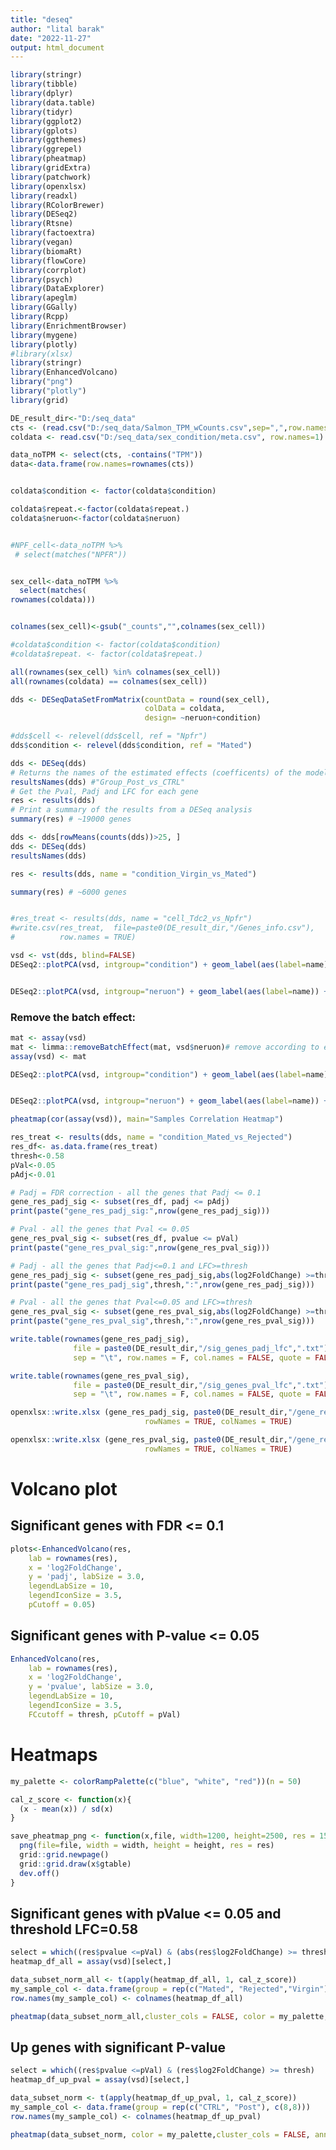 ```yaml
---
title: "deseq"
author: "lital barak"
date: "2022-11-27"
output: html_document
---
```

```r
library(stringr)
library(tibble)
library(dplyr)
library(data.table)
library(tidyr)
library(ggplot2)
library(gplots)
library(ggthemes)
library(ggrepel)
library(pheatmap)
library(gridExtra)
library(patchwork)
library(openxlsx)
library(readxl)
library(RColorBrewer)
library(DESeq2)
library(Rtsne)
library(factoextra)
library(vegan)
library(biomaRt)
library(flowCore) 
library(corrplot)
library(psych)
library(DataExplorer)
library(apeglm)
library(GGally)
library(Rcpp)
library(EnrichmentBrowser)
library(mygene)
library(plotly)
#library(xlsx)
library(stringr)
library(EnhancedVolcano)
library("png")
library("plotly")
library(grid)
```



```r
DE_result_dir<-"D:/seq_data"
cts <- (read.csv("D:/seq_data/Salmon_TPM_wCounts.csv",sep=",",row.names="GeneSymbol"))
coldata <- read.csv("D:/seq_data/sex_condition/meta.csv", row.names=1)

data_noTPM <- select(cts, -contains("TPM"))
data<-data.frame(row.names=rownames(cts))


coldata$condition <- factor(coldata$condition)

coldata$repeat.<-factor(coldata$repeat.)
coldata$neruon<-factor(coldata$neruon)


#NPF_cell<-data_noTPM %>%
 # select(matches("NPFR"))


sex_cell<-data_noTPM %>%
  select(matches(
rownames(coldata)))


colnames(sex_cell)<-gsub("_counts","",colnames(sex_cell))

#coldata$condition <- factor(coldata$condition)
#coldata$repeat. <- factor(coldata$repeat.)

all(rownames(sex_cell) %in% colnames(sex_cell))
all(rownames(coldata) == colnames(sex_cell))

dds <- DESeqDataSetFromMatrix(countData = round(sex_cell),
                              colData = coldata,
                              design= ~neruon+condition)

#dds$cell <- relevel(dds$cell, ref = "Npfr") 
dds$condition <- relevel(dds$condition, ref = "Mated") 

dds <- DESeq(dds)
# Returns the names of the estimated effects (coefficents) of the model
resultsNames(dds) #"Group_Post_vs_CTRL"
# Get the Pval, Padj and LFC for each gene
res <- results(dds)
# Print a summary of the results from a DESeq analysis
summary(res) # ~19000 genes

dds <- dds[rowMeans(counts(dds))>25, ]
dds <- DESeq(dds)
resultsNames(dds) 

res <- results(dds, name = "condition_Virgin_vs_Mated")

summary(res) # ~6000 genes


#res_treat <- results(dds, name = "cell_Tdc2_vs_Npfr")
#write.csv(res_treat,  file=paste0(DE_result_dir,"/Genes_info.csv"),
#          row.names = TRUE)

```





```r
vsd <- vst(dds, blind=FALSE)
DESeq2::plotPCA(vsd, intgroup="condition") + geom_label(aes(label=name)) + labs(title = "PCA according to group - Before removing batch effect")


DESeq2::plotPCA(vsd, intgroup="neruon") + geom_label(aes(label=name)) + labs(title = "PCA according to group - Before removing batch effect")

```

### Remove the batch effect:
```r
mat <- assay(vsd)
mat <- limma::removeBatchEffect(mat, vsd$neruon)# remove according to experiment
assay(vsd) <- mat
```

```r
DESeq2::plotPCA(vsd, intgroup="condition") + geom_label(aes(label=name)) + labs(title = "PCA according to group - After removing batch effect")


DESeq2::plotPCA(vsd, intgroup="neruon") + geom_label(aes(label=name)) + labs(title = "PCA according to group - After removing batch effect")

```

```r
pheatmap(cor(assay(vsd)), main="Samples Correlation Heatmap")
```

```r


res_treat <- results(dds, name = "condition_Mated_vs_Rejected")
res_df<- as.data.frame(res_treat)
thresh<-0.58
pVal<-0.05
pAdj<-0.01

# Padj = FDR correction - all the genes that Padj <= 0.1
gene_res_padj_sig <- subset(res_df, padj <= pAdj)
print(paste("gene_res_padj_sig:",nrow(gene_res_padj_sig)))

# Pval - all the genes that Pval <= 0.05
gene_res_pval_sig <- subset(res_df, pvalue <= pVal)
print(paste("gene_res_pval_sig:",nrow(gene_res_pval_sig)))

# Padj - all the genes that Padj<=0.1 and LFC>=thresh
gene_res_padj_sig <- subset(gene_res_padj_sig,abs(log2FoldChange) >=thresh)
print(paste("gene_res_padj_sig",thresh,":",nrow(gene_res_padj_sig)))

# Pval - all the genes that Pval<=0.05 and LFC>=thresh
gene_res_pval_sig <- subset(gene_res_pval_sig,abs(log2FoldChange) >=thresh)
print(paste("gene_res_pval_sig",thresh,":",nrow(gene_res_pval_sig)))

write.table(rownames(gene_res_padj_sig), 
              file = paste0(DE_result_dir,"/sig_genes_padj_lfc",".txt"),  
              sep = "\t", row.names = F, col.names = FALSE, quote = FALSE)

write.table(rownames(gene_res_pval_sig), 
              file = paste0(DE_result_dir,"/sig_genes_pval_lfc",".txt"),  
              sep = "\t", row.names = F, col.names = FALSE, quote = FALSE)

openxlsx::write.xlsx (gene_res_padj_sig, paste0(DE_result_dir,"/gene_res_padj_sig_all_data",".xlsx"),
                              rowNames = TRUE, colNames = TRUE) 

openxlsx::write.xlsx (gene_res_pval_sig, paste0(DE_result_dir,"/gene_res_pval_sig_all_data",".xlsx"),
                              rowNames = TRUE, colNames = TRUE) 
```



# Volcano plot
## Significant genes with FDR <= 0.1
```r
plots<-EnhancedVolcano(res,
    lab = rownames(res),
    x = 'log2FoldChange',
    y = 'padj', labSize = 3.0,
    legendLabSize = 10,
    legendIconSize = 3.5,
    pCutoff = 0.05)

```

## Significant genes with P-value <= 0.05
```r
EnhancedVolcano(res,
    lab = rownames(res),
    x = 'log2FoldChange',
    y = 'pvalue', labSize = 3.0,
    legendLabSize = 10,
    legendIconSize = 3.5,
    FCcutoff = thresh, pCutoff = pVal)


```
# Heatmaps
```r
my_palette <- colorRampPalette(c("blue", "white", "red"))(n = 50)

cal_z_score <- function(x){
  (x - mean(x)) / sd(x)
}

save_pheatmap_png <- function(x,file, width=1200, height=2500, res = 150) {
  png(file=file, width = width, height = height, res = res)
  grid::grid.newpage()
  grid::grid.draw(x$gtable)
  dev.off()
}
```

## Significant genes with pValue <= 0.05 and threshold LFC=0.58
```r
select = which((res$pvalue <=pVal) & (abs(res$log2FoldChange) >= thresh))
heatmap_df_all = assay(vsd)[select,]

data_subset_norm_all <- t(apply(heatmap_df_all, 1, cal_z_score))
my_sample_col <- data.frame(group = rep(c("Mated", "Rejected","Virgin"), c(2,3,2)))
row.names(my_sample_col) <- colnames(heatmap_df_all)

pheatmap(data_subset_norm_all,cluster_cols = FALSE, color = my_palette, annotation_col = my_sample_col,main= paste("sig genes pvalue <= 0.05 and threshold LFC=0.58 ",nrow(data_subset_norm_all)), fontsize_row=5)
```

## Up genes with significant P-value
```r
select = which((res$pvalue <=pVal) & (res$log2FoldChange) >= thresh)
heatmap_df_up_pval = assay(vsd)[select,]

data_subset_norm <- t(apply(heatmap_df_up_pval, 1, cal_z_score))
my_sample_col <- data.frame(group = rep(c("CTRL", "Post"), c(8,8)))
row.names(my_sample_col) <- colnames(heatmap_df_up_pval)

pheatmap(data_subset_norm, color = my_palette,cluster_cols = FALSE, annotation_col = my_sample_col,main= paste("UP sig genes pvalue <= 0.05 and threshold LFC=0.58 ",nrow(data_subset_norm)))
```
